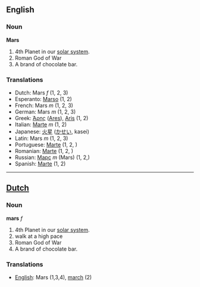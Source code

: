 ==English==
===Noun===

'''Mars'''

#4th Planet in our [[solar system]].
#Roman God of War
#A brand of chocolate bar.

===Translations===
*Dutch: Mars ''f'' (1, 2, 3)
*Esperanto: [[Marso]] (1, 2)
*French: Mars ''m'' (1, 2, 3)
*German: Mars ''m'' (1, 2, 3)
*Greek: [[Άρης]] ([[Ares]]), [[Aris]] (1, 2)
*Italian: [[Marte]] ''m'' (1, 2)
*Japanese: [[火星]] ([[かせい]], kasei)
*Latin: Mars ''m'' (1, 2, 3)
*Portuguese: [[Marte]] (1, 2, )
*Romanian: [[Marte]] (1, 2, )
*Russian: [[Марс]] ''m'' (Mars) (1, 2,)
*Spanish: [[Marte]] (1, 2)

----

==[[Dutch]]==
===Noun===

'''mars''' ''f''

#4th Planet in our [[solar system]].
#walk at a high pace
#Roman God of War
#A brand of chocolate bar.

===Translations===
*[[English]]: Mars (1,3,4), [[march]] (2)